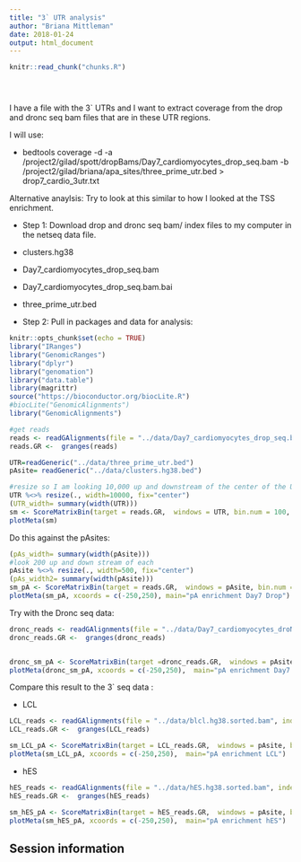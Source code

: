 ```yaml
---
title: "3` UTR analysis"
author: "Briana Mittleman"
date: 2018-01-24
output: html_document
---
```


<!-- The file analysis/chunks.R contains chunks that define default settings
shared across the workflowr files. -->
```r
knitr::read_chunk("chunks.R")
```

<!-- Update knitr chunk options -->
```r
```

<!-- Insert the date the file was last updated -->
```r
```

<!-- Insert the code version (Git commit SHA1) if Git repository exists and R
 package git2r is installed -->
```r
```

<!-- Add your analysis here -->

I have a file with the 3` UTRs and I want to extract coverage from the drop and dronc seq bam files that are in these UTR regions.

I will use:  


- bedtools coverage -d -a /project2/gilad/spott/dropBams/Day7_cardiomyocytes_drop_seq.bam -b /project2/gilad/briana/apa_sites/three_prime_utr.bed > drop7_cardio_3utr.txt




Alternative anaylsis: Try to look at this similar to how I looked at the TSS enrichment. 

* Step 1: Download drop and dronc seq bam/ index files to my computer in the netseq data file.  

- clusters.hg38  

- Day7_cardiomyocytes_drop_seq.bam  

- Day7_cardiomyocytes_drop_seq.bam.bai  

- three_prime_utr.bed  


* Step 2: Pull in packages and data for analysis:  


```r
knitr::opts_chunk$set(echo = TRUE)
library("IRanges")
library("GenomicRanges")
library("dplyr")
library("genomation")
library("data.table")
library(magrittr)
source("https://bioconductor.org/biocLite.R")
#biocLite("GenomicAlignments")
library("GenomicAlignments")
```

```r
#get reads
reads <- readGAlignments(file = "../data/Day7_cardiomyocytes_drop_seq.bam", index="../data/Day7_cardiomyocytes_drop_seq.bam.bai")
reads.GR <-  granges(reads)

UTR=readGeneric("../data/three_prime_utr.bed")
pAsite= readGeneric("../data/clusters.hg38.bed")

```




```r
#resize so I am looking 10,000 up and downstream of the center of the UTR
UTR %<>% resize(., width=10000, fix="center")
(UTR_width= summary(width(UTR)))
sm <- ScoreMatrixBin(target = reads.GR,  windows = UTR, bin.num = 100, bin.op = "mean")  
plotMeta(sm)


```


Do this against the pAsites: 

```r
(pAs_width= summary(width(pAsite)))
#look 200 up and down stream of each 
pAsite %<>% resize(., width=500, fix="center")
(pAs_width2= summary(width(pAsite)))
sm_pA <- ScoreMatrixBin(target = reads.GR,  windows = pAsite, bin.num = 500, bin.op = "mean")
plotMeta(sm_pA, xcoords = c(-250,250), main="pA enrichment Day7 Drop")

```
Try with the Dronc seq data:  
```r
dronc_reads <- readGAlignments(file = "../data/Day7_cardiomyocytes_droNC_seq.bam", index="../data/Day7_cardiomyocytes_droNC_seq.bam.bai")
dronc_reads.GR <-  granges(dronc_reads)


dronc_sm_pA <- ScoreMatrixBin(target =dronc_reads.GR,  windows = pAsite, bin.num = 500, bin.op = "mean")
plotMeta(dronc_sm_pA, xcoords = c(-250,250),  main="pA enrichment Day7 Dronc")
```








Compare this result to the 3` seq data :  


* LCL  


```r
LCL_reads <- readGAlignments(file = "../data/blcl.hg38.sorted.bam", index="../data/blcl.hg38.sorted.bam.bai")
LCL_reads.GR <-  granges(LCL_reads)

sm_LCL_pA <- ScoreMatrixBin(target = LCL_reads.GR,  windows = pAsite, bin.num = 500, bin.op = "mean")
plotMeta(sm_LCL_pA, xcoords = c(-250,250),  main="pA enrichment LCL")
```

* hES  

```r
hES_reads <- readGAlignments(file = "../data/hES.hg38.sorted.bam", index="../data/hES.hg38.sorted.bam.bai") 
hES_reads.GR <-  granges(hES_reads)

sm_hES_pA <- ScoreMatrixBin(target = hES_reads.GR,  windows = pAsite, bin.num = 500, bin.op = "mean") 
plotMeta(sm_hES_pA, xcoords = c(-250,250),  main="pA enrichment hES") 
``` 



## Session information

<!-- Insert the session information into the document -->
```r
```
